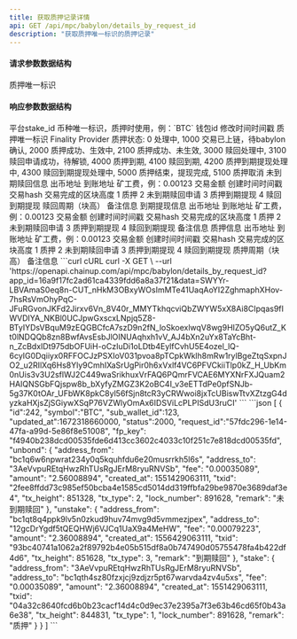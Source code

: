 ---
title: 获取质押记录详情
api: GET /api/mpc/babylon/details_by_request_id
description: "获取质押唯一标识的质押记录"
---

#### 请求参数数据结构
<ParamField query="request_id" type="string" required>
    质押唯一标识
</ParamField>


#### 响应参数数据结构
<ResponseField type="object[ ]">
    <Expandable title="object">
        <ResponseField name="id" type="integer">平台stake_id</ResponseField>
        <ResponseField name="symbol" type="string">币种唯一标识，质押时使用，例：`BTC`</ResponseField>
        <ResponseField name="sub_wallet_id" type="integer">钱包id</ResponseField>
        <ResponseField name="updated_at" type="long">修改时间时间戳</ResponseField>
        <ResponseField name="request_id" type="string">质押唯一标识</ResponseField>
        <ResponseField name="fp_key" type="string">Finality Provider</ResponseField>
        <ResponseField name="status" type="integer">质押状态: 0 处理中, 1000 交易已上链，待babylon确认, 2000 质押成功、生效中, 2100 质押成功、未生效, 3000 赎回处理中, 3100 赎回申请成功，待解锁, 4000 质押到期, 4100 赎回到期, 4200 质押到期提现处理中, 4300 赎回到期提现处理中, 5000 质押结束，提现完成, 5100 质押取消</ResponseField>
        <ResponseField name="unbond" type="object">
            未到期赎回信息
            <Expandable title="object">
                <ResponseField name="address_from" type="string">出币地址</ResponseField>
                <ResponseField name="address_to" type="string">到账地址</ResponseField>
                <ResponseField name="fee" type="string">矿工费，例：0.00123</ResponseField>
                <ResponseField name="amount" type="string">交易金额</ResponseField>
                <ResponseField name="created_at" type="long">创建时间时间戳</ResponseField>
                <ResponseField name="txid" type="string">交易hash</ResponseField>
                <ResponseField name="tx_height" type="long">交易完成的区块高度</ResponseField>
                <ResponseField name="tx_type" type="integer">1 质押 2 未到期赎回申请 3 质押到期提现 4 赎回到期提现 </ResponseField>
                <ResponseField name="lock_number" type="integer">赎回周期（块高）</ResponseField>
                <ResponseField name="remark" type="string">备注信息</ResponseField>
           </Expandable>
        </ResponseField>
        <ResponseField name="unstake" type="object">
            到期提现信息
            <Expandable title="object">
                <ResponseField name="address_from" type="string">出币地址</ResponseField>
                <ResponseField name="address_to" type="string">到账地址</ResponseField>
                <ResponseField name="fee" type="string">矿工费，例：0.00123</ResponseField>
                <ResponseField name="amount" type="string">交易金额</ResponseField>
                <ResponseField name="created_at" type="long">创建时间时间戳</ResponseField>
                <ResponseField name="txid" type="string">交易hash</ResponseField>
                <ResponseField name="tx_height" type="long">交易完成的区块高度</ResponseField>
                <ResponseField name="tx_type" type="integer">1 质押 2 未到期赎回申请 3 质押到期提现 4 赎回到期提现 </ResponseField>
                <ResponseField name="remark" type="string">备注信息</ResponseField>
           </Expandable>
        </ResponseField>
        <ResponseField name="stake" type="object">
            质押信息
            <Expandable title="object">
                <ResponseField name="address_from" type="string">出币地址</ResponseField>
                <ResponseField name="address_to" type="string">到账地址</ResponseField>
                <ResponseField name="fee" type="string">矿工费，例：0.00123</ResponseField>
                <ResponseField name="amount" type="string">交易金额</ResponseField>
                <ResponseField name="created_at" type="long">创建时间时间戳</ResponseField>
                <ResponseField name="txid" type="string">交易hash</ResponseField>
                <ResponseField name="tx_height" type="long">交易完成的区块高度</ResponseField>
                <ResponseField name="tx_type" type="integer">1 质押 2 未到期赎回申请 3 质押到期提现 4 赎回到期提现 </ResponseField>
                <ResponseField name="lock_number" type="integer">质押周期（块高）</ResponseField>
                <ResponseField name="remark" type="string">备注信息</ResponseField>
           </Expandable>
        </ResponseField>
    </Expandable>
</ResponseField>



<RequestExample>
  ```curl cURL
  curl -X GET \
  --url 'https://openapi.chainup.com/api/mpc/babylon/details_by_request_id?app_id=16a9f17fc2ad61ca4339fdd6a8a37f21&data=SWYYr-LBVAmaS0eq8n-CUT_nHkM3OBxyWOsImMTe41UaqAoYI2ZghmaphXHov-7hsRsVmOhyPqC-JFuRGvonJKFd2Jirxv6Vn_8V40r_MMYTkhqcviQbZWYW5xX8Ai8CIpqas9fIWVDIYA_NKBl0UCJpwGxscxLNpjq5Z8-BTyIYDsVBquM9zEQGBCfcA7szD9n2fN_loSkoexlwqV8wg9HIZO5yQ6utZ_Kt0lNDQQb8zn8BwfAvsEsbJlOINUAqhxh1vV_AJ4bXn2uYx8TaYcBht-n_ZcBdxIDt975dbOFUiH-oCzIuDi1oLDtb4EylfCvhU5E4ozel_lQ-6cyIG0Dqiiyx0RFFOCJzPSXIoV031pvoa8pTCpkWklh8mRw1rylBgeZtqSxpnJO2_u2RIlXq6Hs8Yly9CmhIXaSrUgPir0h6xVxlf4VC6PFVCkiiTlp0kZ_H_UbKm0nUis3v3U2sflWJ2C449waSrikhuxVrFAQ6PQmrFVCAE6MYXNrFXJQuam2HAIQNSGbFQjspw8b_bXyfyZMGZ3K2oBC4I_v3eETTdPe0pfSNJb-5g37K0tOAr_UFbWK8pkC8yl56fSjn8tcR3yCRWwoi8jxTcUBiswTtvXZtzgG4dyzkaHXjsZjSGiywXSqP76VZWlyOmAx6IDSViLcPLPISdU3ruCI'
  ```
</RequestExample>



<ResponseExample>
```json
[
    {
        "id":242,
        "symbol":"BTC",
        "sub_wallet_id":123,
        "updated_at":1672318660000,
        "status":2000,
        "request_id":"57fdc296-1e14-47fa-a99d-5e86f8e51008",
        "fp_key": "f4940b238dcd00535fde6d413cc3602c4033c10f251c7e818dcd00535fd",
        "unbond": {
            "address_from": "bc1q6w6npwrat234y0q5kquhfdu6e20musrrkh5l6s",
            "address_to": "3AeVvpuREtqHwzRhTUsRgJErM8ryuRNVSb",
            "fee": "0.00035089",
            "amount": "2.56008894",
            "created_at": 1551429063111,
            "txid": "2fee8ffdd73c985ef50bcba4e1585cd5014dd319ffbfa29be9870e3689daf3e4",
            "tx_height": 851328,
            "tx_type": 2,
            "lock_number": 891628,
            "remark": "未到期赎回"
        },
        "unstake": {
            "address_from": "bc1qt8q4ppk9lv5n0zkud9huv74mvg9d5vmmezjpex",
            "address_to": "12gcDrYgdf5tQEQHWj6VJCq1UaX9a4MeHW",
            "fee": "0.00079223",
            "amount": "2.36008894",
            "created_at": 1556429063111,
            "txid": "93bc40741a1062a2f89792b4e05b515df8a0b747490d05755478fa4b422df4d6",
            "tx_height": 851628,
            "tx_type": 3,
            "remark": "到期赎回"
        },
        "stake": {
            "address_from": "3AeVvpuREtqHwzRhTUsRgJErM8ryuRNVSb",
            "address_to": "bc1qth4sz80fzxjcj9zdjzr5pt67warvda4zv4u5xs",
            "fee": "0.00035089",
            "amount": "2.36008894",
            "created_at": 1551429063111,
            "txid": "04a32c8640fcd6b0b23cacf14d4c0d9ec37e2395a7f3e63b46cd65f0b43a6e38",
            "tx_height": 844831,
            "tx_type": 1,
            "lock_number": 891628,
            "remark": "质押"
        }
    }
]
```
</ResponseExample>